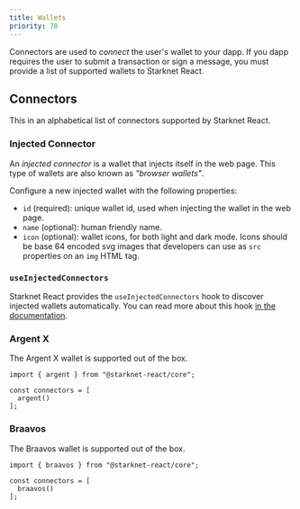 ```yaml
---
title: Wallets
priority: 70
---
```


Connectors are used to _connect_ the user's wallet to your dapp.
If you dapp requires the user to submit a transaction or sign a message,
you must provide a list of supported wallets to Starknet React.

## Connectors

This in an alphabetical list of connectors supported by Starknet React.

### Injected Connector

An _injected connector_ is a wallet that injects itself in the web page. This
type of wallets are also known as _"browser wallets"_.

Configure a new injected wallet with the following properties:

 - `id` (required): unique wallet id, used when injecting the wallet in the web page.
 - `name` (optional): human friendly name.
 - `icon` (optional): wallet icons, for both light and dark mode. Icons should be base 64
   encoded svg images that developers can use as `src` properties on an `img`
   HTML tag.

### `useInjectedConnectors`

Starknet React provides the `useInjectedConnectors` hook to discover injected
wallets automatically. You can read more about this hook [in the
documentation](/hooks/useInjectedConnectors).

### Argent X

The Argent X wallet is supported out of the box.

```tsx
import { argent } from "@starknet-react/core";

const connectors = [
  argent()
];
```

### Braavos

The Braavos wallet is supported out of the box.

```tsx
import { braavos } from "@starknet-react/core";

const connectors = [
  braavos()
];
```
